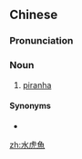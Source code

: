 {{also|水虎鱼}}
==Chinese==
{{zh-forms|s=水虎鱼}}

===Pronunciation===
{{zh-pron
|m=shuǐhǔyú
|cat=n
}}

===Noun===
{{zh-noun}}

# [[piranha]]

====Synonyms====
* {{zh-l|比拉魚/比拉鱼}}

{{zh-cat|Fish}}

[[zh:水虎魚]]